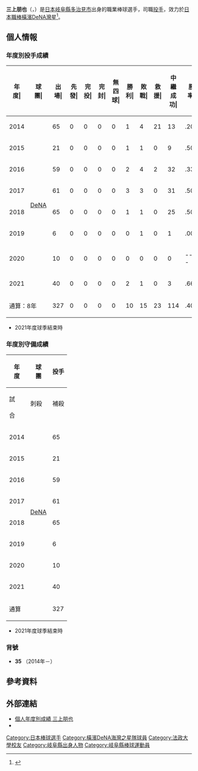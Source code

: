{{Refimprove|time=2020-12-09T07:12:03+00:00}}
{{Infobox NPB player|
|name=三上朋也|
|image=20140429 Tomoya Mikami pitcher of the Yokohama DeNA BayStars, at Yokohama Stadium.JPG|
|width=300|
|position=投手|
|team=横滨DeNA海湾之星|
|number=35|
|bats=右|
|throws=右|
|birthdate={{birth_date_and_age|1989|4|10|mf=y}}|
|birthplace={{JPN}}[[岐阜縣|岐阜縣]][[多治見市|多治見市]]|
|debutdate=3月28日
|debutyear=2014年
|debutteam=横滨DeNA海湾之星
|statyear=2021年球季
|stat1label=勝投－敗投
|stat1value=10－15
|stat2label=中繼－救援
|stat2value=114－23
|stat3label=三振－四壞
|stat3value=229－111
|stat4label=防禦率
|stat4value=3.11
|teams=<nowiki></nowiki> 
* 立岐阜商業高等學校
* [[法政大學_(日本)|法政大學]]
* JX-ENEOS
* [[橫濱DeNA灣星|橫濱DeNA灣星]](2014年－)
}}

'''三上朋也'''（{{jpn|j=三上 朋也|hg=みかみ ともや|rm=Mikami Tomoya}}，{{bd|1989年|4月10日||catIdx=Mikami, Tomoya}}）是[[日本|日本]][[岐阜縣|岐阜縣]][[多治見市|多治見市]]出身的職業棒球選手，司職[[投手|投手]]，效力於[[日本職棒|日本職棒]][[橫濱DeNA灣星|橫濱DeNA灣星]]<ref>{{cite web|url=https://www.nikkansports.com/baseball/news/p-bb-tp0-20140422-1288878.html|title=中畑監督「怖いもの知らず」三上を抑えに|publisher=日刊體育|date=2014-04-22|access-date=2020-11-15|archive-date=2017-11-15|archive-url=https://web.archive.org/web/20171115230012/https://www.nikkansports.com/baseball/news/p-bb-tp0-20140422-1288878.html|dead-url=no}}</ref>。

== 個人情報 ==
=== 年度別投手成績 ===
{| class="wikitable" style="text-align:right; font-size:small"
|-bgcolor="#efefef"
!年<br>度|!!球<br>團|!!出<br>場|!!先<br>發|!!完<br>投|!!完<br>封|!!無<br>四<br>球|!!勝<br>利|!!敗<br>戰|!!救<br>援|!!中<br>繼<br>成<br>功|!!勝<br>率|!!打<br>者|!!投<br>球<br>局<br>數|!!被<br>安<br>打|!!被<br>全<br>壘<br>打|!!保<br>送|!!敬<br>遠|!!觸<br>身<br>球|!!三<br>振<br>數|!!暴<br>投|!!犯<br>規|!!失分|!!自<br>責<br>分|!!防<br>禦<br>率|!!WHIP
|-
|style="text-align:center;"|2014
|rowspan="8" style="text-align:center;white-space:nowrap;"|[[橫濱DeNA海灣之星|DeNA]]
|65||0||0||0||0||1||4||21||13||.200||279||65.2||55||3||27||4||4||67||2||1||18||17||2.33||1.25
|-
|style="text-align:center;"|2015
|21||0||0||0||0||1||1||0||9||.500||93||22.1||16||0||9||0||1||20||3||0||3||2||0.81||1.12
|-
|style="text-align:center;"|2016
|59||0||0||0||0||2||4||2||32||.333||241||58.2||47||7||18||2||2||36||2||0||21||17||2.61||1.11
|-
|style="text-align:center;"|2017
|61||0||0||0||0||3||3||0||31||.500||213||51.0||47||8||16||1||2||29||1||0||31||29||5.12||1.24
|-
|style="text-align:center;"|2018
|65||0||0||0||0||1||1||0||25||.500||239||56.0||55||3||20||4||3||40||2||0||19||19||3.05||1.34
|-
|style="text-align:center;"|2019
|6||0||0||0||0||0||1||0||1||.000||25||4.2||5||0||6||0||0||5||1||0||4||3||5.79||2.36
|-
|style="text-align:center;"|2020
|10||0||0||0||0||0||0||0||0||----||55||13.0||13||0||6||1||1||7||1||0||4||4||2.77||1.46
|-
|style="text-align:center;"|2021
|40||0||0||0||0||2||1||0||3||.667||148||35.0||36||5||9||1||1||25||0||0||15||15||3.86||1.29
|-
!colspan="2"|通算：8年
|327||0||0||0||0||10||15||23||114||.400||1293||306.1||274||26||111||13||14||229||12||1||115||106||3.11||1.26
|}
* 2021年度球季結束時
=== 年度別守備成績 ===
{| class="wikitable" style="text-align: right; font-size: small; border-collapse:collapse; padding: 1px;"
!rowspan="2"|年<br />度!!rowspan="2"|球<br />團!!colspan="6"|投手
|-style="line-height:1.25em;"
!試<br /><br />合!!刺殺<br /><br />!!補殺<br /><br />!!失策<br /><br />!!併殺<br /><br />!!守備率<br /><br />
|-
|style="text-align:center;"|2014
|rowspan="8" style="text-align: center; white-space:nowrap;"|[[橫濱DeNA海灣之星|DeNA]]
|65||5||13||0||2||1.000
|-
|style="text-align:center;"|2015
|21||2||3||0||1||1.000
|-
|style="text-align:center;"|2016
|59||3||5||0||0||1.000
|-
|style="text-align:center;"|2017
|61||3||11||2||0||.875
|-
|style="text-align:center;"|2018
|65||3||8||0||0||1.000
|-
|style="text-align:center;"|2019
|6||1||1||0||0||1.000
|-
|style="text-align:center;"|2020
|10||0||4||0||0||1.000
|-
|style="text-align:center;"|2021
|40||2||5||0||1||1.000
|-
!colspan="2"|通算
|327||19||50||2||4||.972
|}
* 2021年度球季結束時
=== 背號 ===
* '''35''' （2014年－）

== 參考資料 ==
{{reflist}}

== 外部連結 ==
* [https://npb.jp/bis/players/31435139.html 個人年度別成績 三上朋也] {{Wayback|url=https://npb.jp/bis/players/31435139.html |date=20211029172846 }} {{ja icon}} 
* {{Baseballstats|brm=mikami000tom}}

{{橫濱DeNA灣星球團球員名單}}
{{DEFAULTSORT:Mikami, Tomoya}}
[[Category:日本棒球選手|Category:日本棒球選手]]
[[Category:橫濱DeNA海灣之星隊球員|Category:橫濱DeNA海灣之星隊球員]]
[[Category:法政大學校友|Category:法政大學校友]]
[[Category:岐阜縣出身人物|Category:岐阜縣出身人物]]
[[Category:岐阜縣棒球運動員|Category:岐阜縣棒球運動員]]